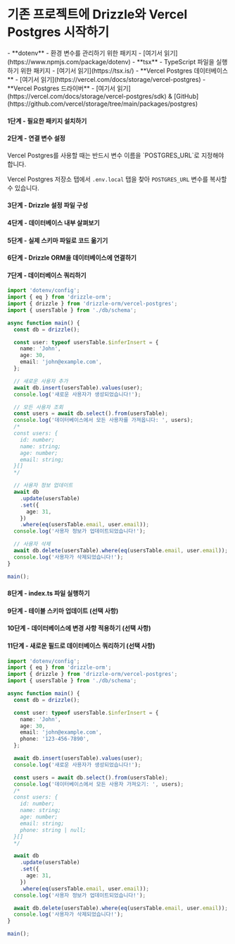 

<Breadcrumbs/>

# 기존 프로젝트에 Drizzle와 Vercel Postgres 시작하기

<Prerequisites>
  - **dotenv** - 환경 변수를 관리하기 위한 패키지 - [여기서 읽기](https://www.npmjs.com/package/dotenv)
  - **tsx** - TypeScript 파일을 실행하기 위한 패키지 - [여기서 읽기](https://tsx.is/)
  - **Vercel Postgres 데이터베이스** - [여기서 읽기](https://vercel.com/docs/storage/vercel-postgres)
  - **Vercel Postgres 드라이버** - [여기서 읽기](https://vercel.com/docs/storage/vercel-postgres/sdk) & [GitHub](https://github.com/vercel/storage/tree/main/packages/postgres)
</Prerequisites>

<FileStructure/>


#### 1단계 - 필요한 패키지 설치하기

<InstallPackages lib='@vercel/postgres'/>


#### 2단계 - 연결 변수 설정

<SetupEnv env_variable='POSTGRES_URL' />

<Callout title='경고'>
Vercel Postgres를 사용할 때는 반드시 변수 이름을 `POSTGRES_URL`로 지정해야 합니다.

Vercel Postgres 저장소 탭에서 `.env.local` 탭을 찾아 `POSTGRES_URL` 변수를 복사할 수 있습니다.
</Callout>


#### 3단계 - Drizzle 설정 파일 구성


<SetupConfig dialect='postgresql' env_variable='POSTGRES_URL' />



#### 4단계 - 데이터베이스 내부 살펴보기

<IntrospectPostgreSQL/>


#### 5단계 - 실제 스키마 파일로 코드 옮기기

<TransferCode/>


#### 6단계 - Drizzle ORM을 데이터베이스에 연결하기

<ConnectVercel/>


#### 7단계 - 데이터베이스 쿼리하기

```typescript copy filename="src/index.ts"
import 'dotenv/config';
import { eq } from 'drizzle-orm';
import { drizzle } from 'drizzle-orm/vercel-postgres';
import { usersTable } from './db/schema';

async function main() {
  const db = drizzle();

  const user: typeof usersTable.$inferInsert = {
    name: 'John',
    age: 30,
    email: 'john@example.com',
  };

  // 새로운 사용자 추가
  await db.insert(usersTable).values(user);
  console.log('새로운 사용자가 생성되었습니다!');

  // 모든 사용자 조회
  const users = await db.select().from(usersTable);
  console.log('데이터베이스에서 모든 사용자를 가져옵니다: ', users);
  /*
  const users: {
    id: number;
    name: string;
    age: number;
    email: string;
  }[]
  */

  // 사용자 정보 업데이트
  await db
    .update(usersTable)
    .set({
      age: 31,
    })
    .where(eq(usersTable.email, user.email));
  console.log('사용자 정보가 업데이트되었습니다!');

  // 사용자 삭제
  await db.delete(usersTable).where(eq(usersTable.email, user.email));
  console.log('사용자가 삭제되었습니다!');
}

main();
```


#### 8단계 - index.ts 파일 실행하기

<RunFile/>



#### 9단계 - 테이블 스키마 업데이트 (선택 사항)

<UpdateSchema/>



#### 10단계 - 데이터베이스에 변경 사항 적용하기 (선택 사항)


<ApplyChanges />




#### 11단계 - 새로운 필드로 데이터베이스 쿼리하기 (선택 사항)

```typescript copy filename="src/index.ts"
import 'dotenv/config';
import { eq } from 'drizzle-orm';
import { drizzle } from 'drizzle-orm/vercel-postgres';
import { usersTable } from './db/schema';

async function main() {
  const db = drizzle();

  const user: typeof usersTable.$inferInsert = {
    name: 'John',
    age: 30,
    email: 'john@example.com',
    phone: '123-456-7890',
  };

  await db.insert(usersTable).values(user);
  console.log('새로운 사용자가 생성되었습니다!');

  const users = await db.select().from(usersTable);
  console.log('데이터베이스에서 모든 사용자 가져오기: ', users);
  /*
  const users: {
    id: number;
    name: string;
    age: number;
    email: string;
    phone: string | null;
  }[]
  */

  await db
    .update(usersTable)
    .set({
      age: 31,
    })
    .where(eq(usersTable.email, user.email));
  console.log('사용자 정보가 업데이트되었습니다!');

  await db.delete(usersTable).where(eq(usersTable.email, user.email));
  console.log('사용자가 삭제되었습니다!');
}

main();
```


